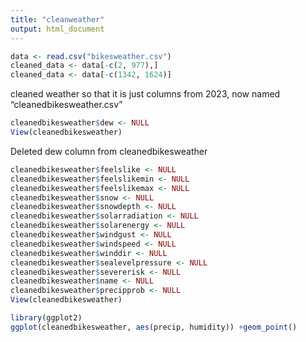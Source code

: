 ```yaml
---
title: "cleanweather"
output: html_document
---
```

```r
data <- read.csv("bikesweather.csv")
cleaned_data <- data[-c(2, 977),]
cleaned_data <- data[-c(1342, 1624)]
```

cleaned weather so that it is just columns from 2023, now named "cleanedbikesweather.csv"

```r
cleanedbikesweather$dew <- NULL
View(cleanedbikesweather)
```

Deleted dew column from cleanedbikesweather

```r
cleanedbikesweather$feelslike <- NULL
cleanedbikesweather$feelslikemin <- NULL
cleanedbikesweather$feelslikemax <- NULL
cleanedbikesweather$snow <- NULL
cleanedbikesweather$snowdepth <- NULL
cleanedbikesweather$solarradiation <- NULL
cleanedbikesweather$solarenergy <- NULL
cleanedbikesweather$windgust <- NULL
cleanedbikesweather$windspeed <- NULL
cleanedbikesweather$winddir <- NULL
cleanedbikesweather$sealevelpressure <- NULL
cleanedbikesweather$severerisk <- NULL
cleanedbikesweather$name <- NULL
cleanedbikesweather$precipprob <- NULL
View(cleanedbikesweather)
```


```r
library(ggplot2)
ggplot(cleanedbikesweather, aes(precip, humidity)) +geom_point()
```

